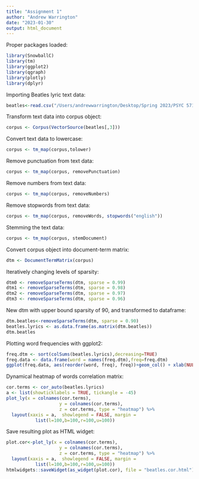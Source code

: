 ```yaml
---
title: "Assignment 1"
author: "Andrew Warrington"
date: "2023-01-30"
output: html_document
---
```

Proper packages loaded:
```r
library(SnowballC)
library(tm)
library(ggplot2)
library(qgraph)
library(plotly)
library(dplyr)
```
Importing Beatles lyric text data:
```r
beatles<-read.csv("/Users/andrewwarrington/Desktop/Spring 2023/PSYC 5710/Week 2-Text Mining/lyrics_beatles.csv", header = TRUE, stringsAsFactors = FALSE)

```
Transform text data into corpus object:
```r
corpus <- Corpus(VectorSource(beatles[,3]))
```
Convert text data to lowercase:
```r
corpus <- tm_map(corpus,tolower)
```
Remove punctuation from text data:
```r
corpus <- tm_map(corpus, removePunctuation)
```
Remove numbers from text data:
```r
corpus <- tm_map(corpus, removeNumbers)
```
Remove stopwords from text data:
```r
corpus <- tm_map(corpus, removeWords, stopwords("english"))
```
Stemming the text data:
```r
corpus <- tm_map(corpus, stemDocument)
```
Convert corpus object into document-term matrix:
```r
dtm <- DocumentTermMatrix(corpus)
```
Iteratively changing levels of sparsity:
```r
dtm0 <- removeSparseTerms(dtm, sparse = 0.99)
dtm1 <- removeSparseTerms(dtm, sparse = 0.98)
dtm2 <- removeSparseTerms(dtm, sparse = 0.97)
dtm3 <- removeSparseTerms(dtm, sparse = 0.96)
```
New dtm with upper bound sparsity of 90, and transformed to dataframe:
```r
dtm.beatles<-removeSparseTerms(dtm, sparse = 0.90)
beatles.lyrics <- as.data.frame(as.matrix(dtm.beatles))
dtm.beatles
```
Plotting word frequencies with ggplot2:
```r
freq.dtm <- sort(colSums(beatles.lyrics),decreasing=TRUE)
freq.data <- data.frame(word = names(freq.dtm),freq=freq.dtm)
ggplot(freq.data, aes(reorder(word, freq), freq))+geom_col() + xlab(NULL) + coord_flip() + ylab("Frequency") + theme(text = element_text(size = 15),axis.text.y = element_text(size = 5, angle = 45))
```
Dynamical heatmap of words correlation matrix: 
```r
cor.terms <- cor_auto(beatles.lyrics)
a <- list(showticklabels = TRUE, tickangle = -45)
plot_ly(x = colnames(cor.terms), 
                    y = colnames(cor.terms),
                    z = cor.terms, type = "heatmap") %>%
  layout(xaxis = a,  showlegend = FALSE, margin =
           list(l=100,b=100,r=100,u=100))

```
Save resulting plot as HTML widget: 
```r
plot.cor<-plot_ly(x = colnames(cor.terms), 
                    y = colnames(cor.terms),
                    z = cor.terms, type = "heatmap") %>%
  layout(xaxis = a,  showlegend = FALSE, margin =
           list(l=100,b=100,r=100,u=100))
htmlwidgets::saveWidget(as_widget(plot.cor), file = "beatles.cor.html")

```

